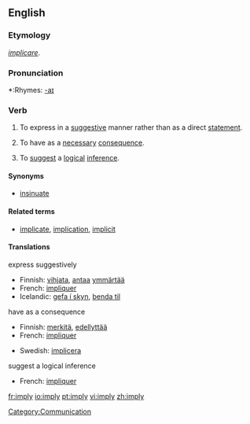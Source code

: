 ==English==

===Etymology===
{{L.}} ''[[implicare]]''.

===Pronunciation===
*:Rhymes: [[Rhymes:English:-aɪ|-aɪ]]

===Verb===
{{en-verb|impl|i|ed}}

# {{transitive}} To express in a [[suggestive]] manner rather than as a direct [[statement]].
# {{transitive}} To have as a [[necessary]] [[consequence]].
# {{transitive}} To [[suggest]] a [[logical]] [[inference]].

====Synonyms====
*[[insinuate]]

====Related terms====
*[[implicate]], [[implication]], [[implicit]]

====Translations====
;express suggestively
{{top}}
*Finnish: [[vihjata]], [[antaa]] [[ymmärtää]]
*French: [[impliquer]]
*Icelandic: [[gefa í skyn]], [[benda til]]
{{mid}}
{{bottom}}

;have as a consequence
{{top}}
*Finnish: [[merkitä]], [[edellyttää]]
*French: [[impliquer]]
{{mid}}
*Swedish: [[implicera]]
{{bottom}}

;suggest a logical inference
{{top}}
*French: [[impliquer]]
{{mid}}
{{bottom}}

[[Category:Communication]]

[[fr:imply]]
[[io:imply]]
[[pt:imply]]
[[vi:imply]]
[[zh:imply]]